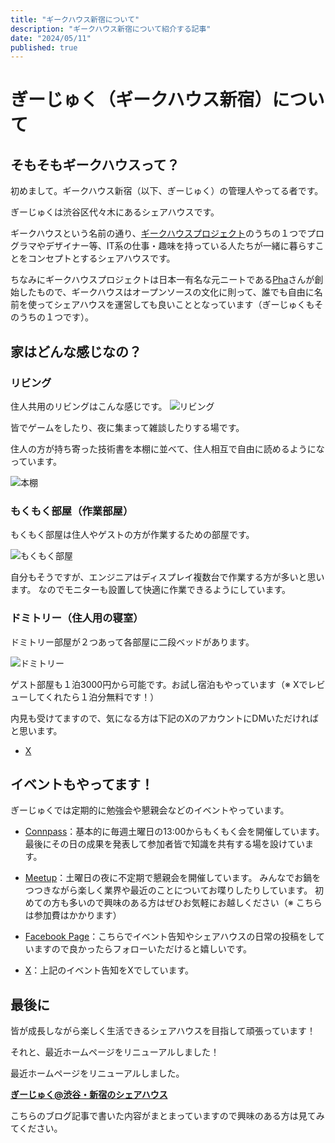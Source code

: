 ```yaml
---
title: "ギークハウス新宿について"
description: "ギークハウス新宿について紹介する記事"
date: "2024/05/11"
published: true
---
```


# ぎーじゅく（ギークハウス新宿）について

## そもそもギークハウスって？

初めまして。ギークハウス新宿（以下、ぎーじゅく）の管理人やってる者です。

ぎーじゅくは渋谷区代々木にあるシェアハウスです。

ギークハウスという名前の通り、[ギークハウスプロジェクト](https://ja.wikipedia.org/wiki/%E3%82%AE%E3%83%BC%E3%82%AF%E3%83%8F%E3%82%A6%E3%82%B9%E3%83%97%E3%83%AD%E3%82%B8%E3%82%A7%E3%82%AF%E3%83%88)のうちの１つでプログラマやデザイナー等、IT系の仕事・趣味を持っている人たちが一緒に暮らすことをコンセプトとするシェアハウスです。

ちなみにギークハウスプロジェクトは日本一有名な元ニートである[Pha](https://ja.wikipedia.org/wiki/Pha)さんが創始したもので、ギークハウスはオープンソースの文化に則って、誰でも自由に名前を使ってシェアハウスを運営しても良いこととなっています（ぎーじゅくもそのうちの１つです）。

## 家はどんな感じなの？

### リビング
住人共用のリビングはこんな感じです。
![リビング](/public/static/assets/posts/2024-05-11/living.jpg)

皆でゲームをしたり、夜に集まって雑談したりする場です。

住人の方が持ち寄った技術書を本棚に並べて、住人相互で自由に読めるようになっています。

![本棚](/public/static/assets/posts/2024-05-11/bookshelf.webp)

### もくもく部屋（作業部屋）
もくもく部屋は住人やゲストの方が作業するための部屋です。

![もくもく部屋](/public/static/assets/posts/2024-05-11/workroom.jpg)

自分もそうですが、エンジニアはディスプレイ複数台で作業する方が多いと思います。
なのでモニターも設置して快適に作業できるようにしています。

### ドミトリー（住人用の寝室）
ドミトリー部屋が２つあって各部屋に二段ベッドがあります。

![ドミトリー](/public/static/assets/posts/2024-05-11/dormitory.jpg)

ゲスト部屋も１泊3000円から可能です。お試し宿泊もやっています（※ Xでレビューしてくれたら１泊分無料です！）

内見も受けてますので、気になる方は下記のXのアカウントにDMいただければと思います。

- [X](https://twitter.com/geejuku)

## イベントもやってます！
ぎーじゅくでは定期的に勉強会や懇親会などのイベントやっています。

- [Connpass](https://geejuku.connpass.com)：基本的に毎週土曜日の13:00からもくもく会を開催しています。
最後にその日の成果を発表して参加者皆で知識を共有する場を設けています。

- [Meetup](https://www.meetup.com/ja-JP/geejuku/)：土曜日の夜に不定期で懇親会を開催しています。
みんなでお鍋をつつきながら楽しく業界や最近のことについてお喋りしたりしています。
初めての方も多いので興味のある方はぜひお気軽にお越しください（※ こちらは参加費はかかります）

- [Facebook Page](https://www.facebook.com/geejuku)：こちらでイベント告知やシェアハウスの日常の投稿をしていますので良かったらフォローいただけると嬉しいです。

- [X](https://twitter.com/geejuku)：上記のイベント告知をXでしています。

## 最後に

皆が成長しながら楽しく生活できるシェアハウスを目指して頑張っています！

それと、最近ホームページをリニューアルしました！

最近ホームページをリニューアルしました。

**[ぎーじゅく@渋谷・新宿のシェアハウス](https://www.geejuku.tokyo/)**

こちらのブログ記事で書いた内容がまとまっていますので興味のある方は見てみてください。
